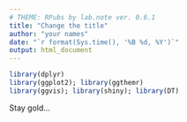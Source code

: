 ```yaml
---
# THEME: RPubs by lab.note ver. 0.6.1
title: "Change the title"
author: "your names"
date: "`r format(Sys.time(), '%B %d, %Y')`"
output: html_document
---
```


```r
library(dplyr)
library(ggplot2); library(ggthemr)
library(ggvis); library(shiny); library(DT)
```

Stay gold...